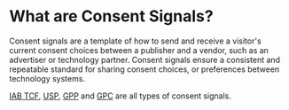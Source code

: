 
# What are Consent Signals?
Consent signals are a template of how to send and receive a visitor's current consent choices between a publisher and a vendor, such as an advertiser or technology partner. Consent signals ensure a consistent and repeatable standard for sharing consent choices, or preferences between technology systems.

[IAB TCF](/user-guides/consent/consent-iab-tcf), [USP](/user-guides/consent/consent-iab-usp), [GPP](/user-guides/consent/consent-iab-gpp) and [GPC](/user-guides/consent/consent-gpc) are all types of consent signals.